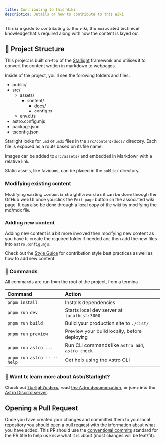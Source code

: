 ```yaml
---
title: Contributing to this Wiki
description: Details on how to contribute to this Wiki
---
```


This is a guide to contributing to the wiki, the associated technical knowledge that's required along with how the content is layed out.

## 🚀 Project Structure

This project is built on-top of the [Starlight](https://starlight.astro.build/) framework and utilises it to convert the content written in markdown to webpages.

Inside of the project, you'll see the following folders and files:


<FileTree>

- public/
- src/
  - assets/
    - content/
      - docs/
      - config.ts
  - env.d.ts
- astro.config.mjs
- package.json
- tsconfig.json

</FileTree>

Starlight looks for `.md` or `.mdx` files in the `src/content/docs/` directory. Each file is exposed as a route based on its file name.

Images can be added to `src/assets/` and embedded in Markdown with a relative link.

Static assets, like favicons, can be placed in the `public/` directory.

### Modifying existing content

Modifying existing content is straightforward as it can be done through the GitHub web UI once you click the `Edit page` button on the associated wiki page. It can also be done through a local copy of the wiki by modifying the md/mdx file.


### Adding new content

Adding new content is a bit more involved then modifying new content as you have to create the required folder if needed and then add the new files into `astro.config.mjs`.

Check out the [Style Guide](../style) for contribution style best practices as well as how to add new content.


### 🧞 Commands

All commands are run from the root of the project, from a terminal:

| Command                   | Action                                           |
| :------------------------ | :----------------------------------------------- |
| `pnpm install`             | Installs dependencies                            |
| `pnpm run dev`             | Starts local dev server at `localhost:3000`      |
| `pnpm run build`           | Build your production site to `./dist/`          |
| `pnpm run preview`         | Preview your build locally, before deploying     |
| `pnpm run astro ...`       | Run CLI commands like `astro add`, `astro check` |
| `pnpm run astro -- --help` | Get help using the Astro CLI                     |

### 👀 Want to learn more about Asto/Starlight?

Check out [Starlight’s docs](https://starlight.astro.build/), read [the Astro documentation](https://docs.astro.build), or jump into the [Astro Discord server](https://astro.build/chat).

## Opening a Pull Request

Once you have created your changes and committed them to your local repository you should open a pull request with the information about what you have added. This PR should use the [conventional commits](https://www.conventionalcommits.org/en/v1.0.0/) standard for the PR title to help us know what it is about (most changes will be feat/fit).

